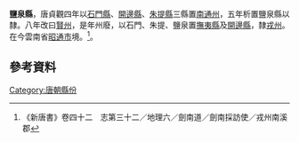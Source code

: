 {{主條目消歧義|關於中國歷史上其他鹽泉縣，請參見：'''[[鹽泉縣|鹽泉縣]]'''。}}
'''鹽泉縣'''，唐貞觀四年以[[石門縣|石門縣]]、[[開邊縣|開邊縣]]、[[朱提縣|朱提縣]]三縣置[[南通州|南通州]]，五年析置鹽泉縣以隸。八年改曰[[賢州|賢州]]，是年州廢，以石門、朱提、鹽泉置[[撫夷縣|撫夷縣]]及[[開邊縣|開邊縣]]，隸[[戎州|戎州]]。在今雲南省[[昭通市|昭通市]]境。<ref>《新唐書》卷四十二　志第三十二／地理六／劍南道／劍南採訪使／戎州南溪郡</ref>。

== 參考資料 ==
{{reflist}}

{{唐朝行政區劃小作品}}
[[Category:唐朝縣份|Category:唐朝縣份]]